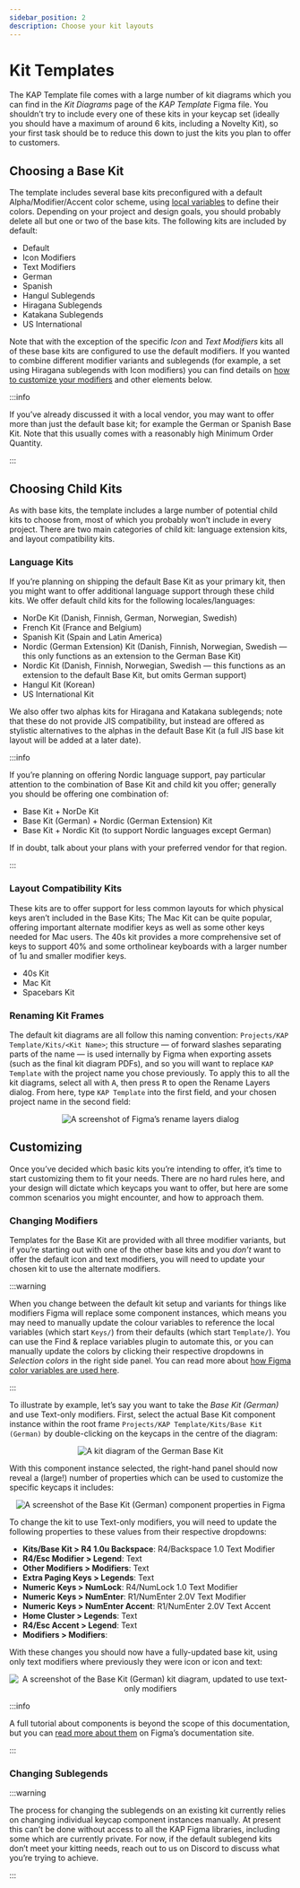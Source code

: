 ```yaml
---
sidebar_position: 2
description: Choose your kit layouts
---
```



# Kit Templates

The KAP Template file comes with a large number of kit diagrams which you can
find in the _Kit Diagrams_ page of the _KAP Template_ Figma file. You shouldn’t
try to include every one of these kits in your keycap set (ideally you should
have a maximum of around 6 kits, including a Novelty Kit), so your first task
should be to reduce this down to just the kits you plan to offer to customers.

## Choosing a Base Kit

The template includes several base kits preconfigured with a default
Alpha/Modifier/Accent color scheme, using [local variables][color-variables] to
define their colors. Depending on your project and design goals, you should
probably delete all but one or two of the base kits. The following kits are
included by default:

- Default
- Icon Modifiers
- Text Modifiers
- German
- Spanish
- Hangul Sublegends
- Hiragana Sublegends
- Katakana Sublegends
- US International

Note that with the exception of the specific _Icon_ and _Text Modifiers_ kits
all of these base kits are configured to use the default modifiers. If you
wanted to combine different modifier variants and sublegends (for example, a set
using Hiragana sublegends with Icon modifiers) you can find details on [how to
customize your modifiers](#changing-modifiers) and other elements below.

:::info

If you’ve already discussed it with a local vendor, you may want to offer more
than just the default base kit; for example the German or Spanish Base Kit. Note
that this usually comes with a reasonably high Minimum Order Quantity.

:::

## Choosing Child Kits

As with base kits, the template includes a large number of potential child kits
to choose from, most of which you probably won’t include in every project. There
are two main categories of child kit: language extension kits, and layout
compatibility kits.

### Language Kits

If you’re planning on shipping the default Base Kit as your primary kit, then
you might want to offer additional language support through these child kits. We
offer default child kits for the following locales/languages:

- NorDe Kit (Danish, Finnish, German, Norwegian, Swedish)
- French Kit (France and Belgium)
- Spanish Kit (Spain and Latin America)
- Nordic (German Extension) Kit (Danish, Finnish, Norwegian, Swedish — this only
  functions as an extension to the German Base Kit)
- Nordic Kit (Danish, Finnish, Norwegian, Swedish — this functions as an
  extension to the default Base Kit, but omits German support)
- Hangul Kit (Korean)
- US International Kit

We also offer two alphas kits for Hiragana and Katakana sublegends; note that
these do not provide JIS compatibility, but instead are offered as stylistic
alternatives to the alphas in the default Base Kit (a full JIS base kit layout
will be added at a later date).

:::info

If you’re planning on offering Nordic language support, pay particular attention
to the combination of Base Kit and child kit you offer; generally you should be
offering one combination of:

- Base Kit + NorDe Kit
- Base Kit (German) + Nordic (German Extension) Kit
- Base Kit + Nordic Kit (to support Nordic languages except German)

If in doubt, talk about your plans with your preferred vendor for that region.

:::

### Layout Compatibility Kits

These kits are to offer support for less common layouts for which physical keys
aren’t included in the Base Kits; The Mac Kit can be quite popular, offering
important alternate modifier keys as well as some other keys needed for Mac
users. The 40s kit provides a more comprehensive set of keys to support 40% and
some ortholinear keyboards with a larger number of 1u and smaller modifier keys.

- 40s Kit
- Mac Kit
- Spacebars Kit

### Renaming Kit Frames

The default kit diagrams are all follow this naming convention: `Projects/KAP
Template/Kits/<Kit Name>`; this structure — of forward slashes separating parts
of the name — is used internally by Figma when exporting assets (such as the
final kit diagram PDFs), and so you will want to replace `KAP Template` with the
project name you chose previously. To apply this to all the kit diagrams, select
all with <Kbd mod="meta">A</Kbd>, then press <Kbd mod="meta">R</Kbd> to open the
Rename Layers dialog. From here, type `KAP Template` into the first field, and
your chosen project name in the second field:

<p align="center">
  <img src={figmaRenameLayers} alt="A screenshot of Figma’s rename layers dialog" width={479} />
</p>

## Customizing

Once you’ve decided which basic kits you’re intending to offer, it’s time to
start customizing them to fit your needs. There are no hard rules here, and your
design will dictate which keycaps you want to offer, but here are some common
scenarios you might encounter, and how to approach them.

### Changing Modifiers

Templates for the Base Kit are provided with all three modifier variants, but if
you’re starting out with one of the other base kits and you _don’t_ want to
offer the default icon and text modifiers, you will need to update your chosen
kit to use the alternate modifiers.

:::warning

When you change between the default kit setup and variants for things like
modifiers Figma will replace some component instances, which means you may need
to manually update the colour variables to reference the local variables (which
start `Keys/`) from their defaults (which start `Template/`). You can use the
Find & replace variables plugin to automate this, or you can manually update the
colors by clicking their respective dropdowns in _Selection colors_ in the right
side panel. You can read more about [how Figma color variables are used
here](/docs/tutorial/colors#key-variables).

:::

To illustrate by example, let’s say you want to take the _Base Kit (German)_ and
use Text-only modifiers. First, select the actual Base Kit component instance
within the root frame `Projects/KAP Template/Kits/Base Kit (German)` by
double-clicking on the keycaps in the centre of the diagram:

<p align="center">
  <img src={baseKitGermanSelected} alt="A kit diagram of the German Base Kit" width={710} />
</p>

With this component instance selected, the right-hand panel should now reveal a
(large!) number of properties which can be used to customize the specific
keycaps it includes:

<p align="center">
  <img
    src={figmaBaseKitPropertiesPanel}
    alt="A screenshot of the Base Kit (German) component properties in Figma"
    width={388}
  />
</p>

To change the kit to use Text-only modifiers, you will need to update the
following properties to these values from their respective dropdowns:

- **Kits/Base Kit > R4 1.0u Backspace**: R4/Backspace 1.0 Text Modifier
- **R4/Esc Modifier > Legend**: Text
- **Other Modifiers > Modifiers**: Text
- **Extra Paging Keys > Legends**: Text
- **Numeric Keys > NumLock**: R4/NumLock 1.0 Text Modifier
- **Numeric Keys > NumEnter**: R1/NumEnter 2.0V Text Modifier
- **Numeric Keys > NumEnter Accent**: R1/NumEnter 2.0V Text Accent
- **Home Cluster > Legends**: Text
- **R4/Esc Accent > Legend**: Text
- **Modifiers > Modifiers**:

With these changes you should now have a fully-updated base kit, using only text
modifiers where previously they were icon or icon and text:

<p align="center">
  <img
    src={baseKitGermanTextModifiers}
    alt="A screenshot of the Base Kit (German) kit diagram, updated to use text-only modifiers"
    width={900}
  />
</p>

:::info

A full tutorial about components is beyond the scope of this documentation, but
you can [read more about them][figma-components] on Figma’s documentation site.

:::

### Changing Sublegends

:::warning

The process for changing the sublegends on an existing kit currently relies on
changing individual keycap component instances manually. At present this can’t
be done without access to all the KAP Figma libraries, including some which are
currently private. For now, if the default sublegend kits don’t meet your
kitting needs, reach out to us on Discord to discuss what you’re trying to
achieve.

:::

[color-variables]: /docs/tutorial/colors#key-variables
[figma-components]: https://help.figma.com/hc/en-us/articles/360038662654-Guide-to-components-in-Figma
